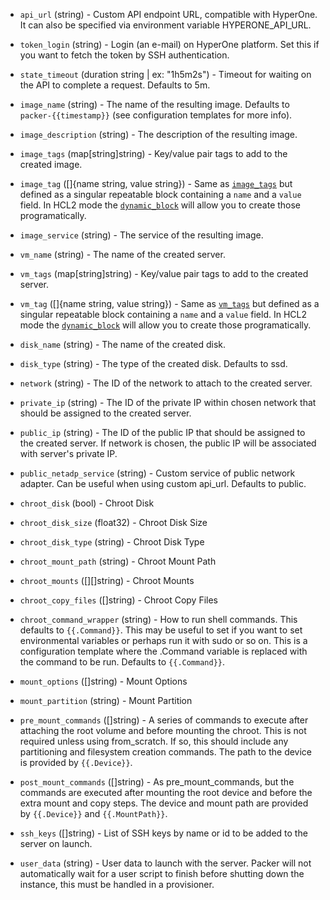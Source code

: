 <!-- Code generated from the comments of the Config struct in builder/hyperone/config.go; DO NOT EDIT MANUALLY -->

-   `api_url` (string) - Custom API endpoint URL, compatible with HyperOne.
    It can also be specified via environment variable HYPERONE_API_URL.
    
-   `token_login` (string) - Login (an e-mail) on HyperOne platform. Set this
    if you want to fetch the token by SSH authentication.
    
-   `state_timeout` (duration string | ex: "1h5m2s") - Timeout for waiting on the API to complete
    a request. Defaults to 5m.
    
-   `image_name` (string) - The name of the resulting image. Defaults to
    `packer-{{timestamp}}`
    (see configuration templates for more info).
    
-   `image_description` (string) - The description of the resulting image.
    
-   `image_tags` (map[string]string) - Key/value pair tags to add to the created image.
    
-   `image_tag` ([]{name string, value string}) - Same as [`image_tags`](#image_tags) but defined as a singular repeatable
    block containing a `name` and a `value` field. In HCL2 mode the
    [`dynamic_block`](/docs/configuration/from-1.5/expressions#dynamic-blocks)
    will allow you to create those programatically.
    
-   `image_service` (string) - The service of the resulting image.
    
-   `vm_name` (string) - The name of the created server.
    
-   `vm_tags` (map[string]string) - Key/value pair tags to
    add to the created server.
    
-   `vm_tag` ([]{name string, value string}) - Same as [`vm_tags`](#vm_tags) but defined as a singular repeatable block
    containing a `name` and a `value` field. In HCL2 mode the
    [`dynamic_block`](/docs/configuration/from-1.5/expressions#dynamic-blocks)
    will allow you to create those programatically.
    
-   `disk_name` (string) - The name of the created disk.
    
-   `disk_type` (string) - The type of the created disk. Defaults to ssd.
    
-   `network` (string) - The ID of the network to attach to the created server.
    
-   `private_ip` (string) - The ID of the private IP within chosen network
    that should be assigned to the created server.
    
-   `public_ip` (string) - The ID of the public IP that should be assigned to
    the created server. If network is chosen, the public IP will be associated
    with server's private IP.
    
-   `public_netadp_service` (string) - Custom service of public network adapter.
    Can be useful when using custom api_url. Defaults to public.
    
-   `chroot_disk` (bool) - Chroot Disk
-   `chroot_disk_size` (float32) - Chroot Disk Size
-   `chroot_disk_type` (string) - Chroot Disk Type
-   `chroot_mount_path` (string) - Chroot Mount Path
-   `chroot_mounts` ([][]string) - Chroot Mounts
-   `chroot_copy_files` ([]string) - Chroot Copy Files
-   `chroot_command_wrapper` (string) - How to run shell commands. This defaults to `{{.Command}}`. This may be
    useful to set if you want to set environmental variables or perhaps run
    it with sudo or so on. This is a configuration template where the
    .Command variable is replaced with the command to be run. Defaults to
    `{{.Command}}`.
    
-   `mount_options` ([]string) - Mount Options
-   `mount_partition` (string) - Mount Partition
-   `pre_mount_commands` ([]string) - A series of commands to execute after attaching the root volume and
    before mounting the chroot. This is not required unless using
    from_scratch. If so, this should include any partitioning and filesystem
    creation commands. The path to the device is provided by `{{.Device}}`.
    
-   `post_mount_commands` ([]string) - As pre_mount_commands, but the commands are executed after mounting the
    root device and before the extra mount and copy steps. The device and
    mount path are provided by `{{.Device}}` and `{{.MountPath}}`.
    
-   `ssh_keys` ([]string) - List of SSH keys by name or id to be added
    to the server on launch.
    
-   `user_data` (string) - User data to launch with the server. Packer will not
    automatically wait for a user script to finish before shutting down the
    instance, this must be handled in a provisioner.
    